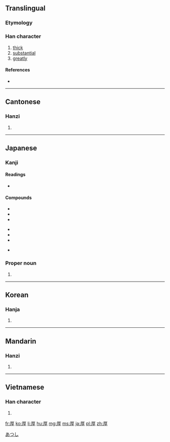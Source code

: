 ==Translingual==

===Etymology===
{{Han compound|厂|𣆪|ls=ic}}

===Han character===
{{Han char|rn=27|rad=厂|as=07|sn=9|four=7124<sub>7</sub>|canj=一日弓木 (MAND)}}

# [[thick]]
# [[substantial]]
# [[greatly]]

====References====
* {{Han ref|kx=0161.260|dkj=02949|dj=0368.060|hdz=10072.060|uh=539A|ud=21402|bh=AB70|bd=43888}}

----

==Cantonese==

===Hanzi===
{{yue-hanzi|jyut=|y=hau5}}

# {{defn|lang=yue|sort=厂07}}

----

==Japanese==

===Kanji===
{{ja-kanji|grade=5|rs=厂07}}

====Readings====
* {{ja-readings|on=[[こう]] ([[kō]])|kun=[[あつい]] ([[厚い]], [[atsui]])}}

====Compounds====
{{top3}}
*{{l|ja|sc=Jpan|温厚|tr=おんこう, onkō}}
*{{l|ja|sc=Jpan|厚顔無恥|tr=こうがんむち, kōganmuchi}}
*{{l|ja|sc=Jpan|深厚|tr=しんこう, shinkō}}
{{mid3}}
*{{l|ja|sc=Jpan|厚生|tr=こうせい, kōsei}}
*{{l|ja|sc=Jpan|厚労省|tr=こうろうしょう, kōrōshō}}
*{{l|ja|sc=Jpan|厚労相|tr=こうろうしょう, kōrōshō}}
{{mid3}}
*{{l|ja|sc=Jpan|氷厚|tr=ひょうこう, hyōkō}}
{{bottom}}

===Proper noun===
{{ja-pos|k|proper|hira=あつし|rom=Atsushi}}

# {{given name|male|lang=ja}}

[[Category:Japanese male given names|あつし]]

----

==Korean==

===Hanja===
{{ko-hanja|hangeul=후|rv=hu|mr=hu}}

# {{defn|lang=ko|sort=厂07}}

----

==Mandarin==

===Hanzi===
{{cmn-hanzi|pin=[[hòu]] ([[hou4]])|wg=hou<sup>4</sup>}}

# {{defn|lang=cmn|sort=厂07}}

----

==Vietnamese==

===Han character===
{{vi-hantu|[[hậu]]|rs=厂07}}

# {{defn|lang=vi|sort=厂07}}

[[fr:厚]]
[[ko:厚]]
[[li:厚]]
[[hu:厚]]
[[mg:厚]]
[[ms:厚]]
[[ja:厚]]
[[pl:厚]]
[[zh:厚]]